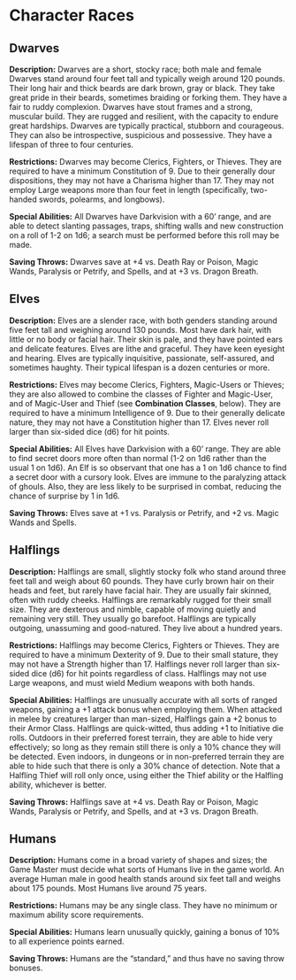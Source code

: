 # Character Races

## Dwarves

**Description:** Dwarves are a short, stocky race; both male and female Dwarves stand around four feet tall and typically weigh around 120 pounds. Their long hair and thick beards are dark brown, gray or black. They take great pride in their beards, sometimes braiding or forking them. They have a fair to ruddy complexion. Dwarves have stout frames and a strong, muscular build. They are rugged and resilient, with the capacity to endure great hardships. Dwarves are typically practical, stubborn and courageous. They can also be introspective, suspicious and possessive. They have a lifespan of three to four centuries.

**Restrictions:** Dwarves may become Clerics, Fighters, or Thieves. They are required to have a minimum Constitution of 9. Due to their generally dour dispositions, they may not have a Charisma higher than 17. They may not employ Large weapons more than four feet in length (specifically, two-handed swords, polearms, and longbows).

**Special Abilities:** All Dwarves have Darkvision with a 60' range, and are able to detect slanting passages, traps, shifting walls and new construction on a roll of 1-2 on 1d6; a search must be performed before this roll may be made.

**Saving Throws:** Dwarves save at +4 vs. Death Ray or Poison, Magic Wands, Paralysis or Petrify, and Spells, and at +3 vs. Dragon Breath.

## Elves

**Description:** Elves are a slender race, with both genders standing around five feet tall and weighing around 130 pounds. Most have dark hair, with little or no body or facial hair. Their skin is pale, and they have pointed ears and delicate features. Elves are lithe and graceful. They have keen eyesight and hearing. Elves are typically inquisitive, passionate, self-assured, and sometimes haughty. Their typical lifespan is a dozen centuries or more.

**Restrictions:** Elves may become Clerics, Fighters, Magic-Users or Thieves; they are also allowed to combine the classes of Fighter and Magic-User, and of Magic-User and Thief (see **Combination Classes**, below). They are required to have a minimum Intelligence of 9. Due to their generally delicate nature, they may not have a Constitution higher than 17. Elves never roll larger than six-sided dice (d6) for hit points.

**Special Abilities:** All Elves have Darkvision with a 60' range. They are able to find secret doors more often than normal (1-2 on 1d6 rather than the usual 1 on 1d6). An Elf is so observant that one has a 1 on 1d6 chance to find a secret door with a cursory look. Elves are immune to the paralyzing attack of ghouls. Also, they are less likely to be surprised in combat, reducing the chance of surprise by 1 in 1d6.

**Saving Throws:** Elves save at +1 vs. Paralysis or Petrify, and +2 vs. Magic Wands and Spells.

## Halflings

**Description:** Halflings are small, slightly stocky folk who stand around three feet tall and weigh about 60 pounds. They have curly brown hair on their heads and feet, but rarely have facial hair. They are usually fair skinned, often with ruddy cheeks. Halflings are remarkably rugged for their small size. They are dexterous and nimble, capable of moving quietly and remaining very still. They usually go barefoot. Halflings are typically outgoing, unassuming and good-natured. They live about a hundred years.

**Restrictions:** Halflings may become Clerics, Fighters or Thieves. They are required to have a minimum Dexterity of 9. Due to their small stature, they may not have a Strength higher than 17. Halflings never roll larger than six-sided dice (d6) for hit points regardless of class. Halflings may not use Large weapons, and must wield Medium weapons with both hands.

**Special Abilities:** Halflings are unusually accurate with all sorts of ranged weapons, gaining a +1 attack bonus when employing them. When attacked in melee by creatures larger than man-sized, Halflings gain a +2 bonus to their Armor Class. Halflings are quick-witted, thus adding +1 to Initiative die rolls. Outdoors in their preferred forest terrain, they are able to hide very effectively; so long as they remain still there is only a 10% chance they will be detected. Even indoors, in dungeons or in non-preferred terrain they are able to hide such that there is only a 30% chance of detection. Note that a Halfling Thief will roll only once, using either the Thief ability or the Halfling ability, whichever is better.

**Saving Throws:** Halflings save at +4 vs. Death Ray or Poison, Magic Wands, Paralysis or Petrify, and Spells, and at +3 vs. Dragon Breath.

## Humans

**Description:** Humans come in a broad variety of shapes and sizes; the Game Master must decide what sorts of Humans live in the game world. An average Human male in good health stands around six feet tall and weighs about 175 pounds. Most Humans live around 75 years.

**Restrictions:** Humans may be any single class. They have no minimum or maximum ability score requirements.

**Special Abilities:** Humans learn unusually quickly, gaining a bonus of 10% to all experience points earned.

**Saving Throws:** Humans are the "standard," and thus have no saving throw bonuses.

